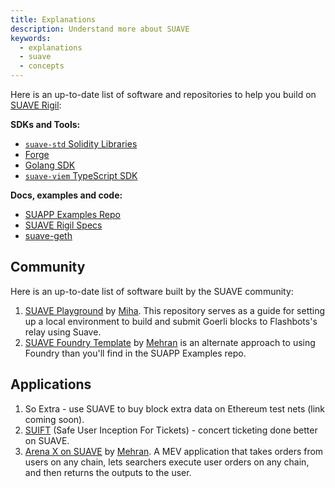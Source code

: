 ```yaml
---
title: Explanations
description: Understand more about SUAVE
keywords:
  - explanations
  - suave
  - concepts
---
```



Here is an up-to-date list of software and repositories to help you build on [SUAVE Rigil](/technical/specs/rigil):

**SDKs and Tools:**

- [`suave-std` Solidity Libraries](/tools/suave-std/)
- [Forge](/tools/forge)
- [Golang SDK](/tools/golang-sdk)
- [`suave-viem` TypeScript SDK](/tools/typescript-sdk)

**Docs, examples and code:**

- [SUAPP Examples Repo](https://github.com/flashbots/suapp-examples)
- [SUAVE Rigil Specs](/technical/specs/rigil)
- [suave-geth](https://github.com/flashbots/suave-geth)

## Community

Here is an up-to-date list of software built by the SUAVE community:

1. [SUAVE Playground](https://github.com/halo3mic/suave-playground) by [Miha](https://twitter.com/MihaLotric). This repository serves as a guide for setting up a local environment to build and submit Goerli blocks to Flashbots's relay using Suave.
2. [SUAVE Foundry Template](https://github.com/mehranhydary/suave-template) by [Mehran](https://twitter.com/mehranhydary) is an alternate approach to using Foundry than you'll find in the SUAPP Examples repo.

## Applications

1. So Extra - use SUAVE to buy block extra data on Ethereum test nets (link coming soon).
2. [SUIFT](https://github.com/lstephanian/SUIFT) (Safe User Inception For Tickets) - concert ticketing done better on SUAVE.
2. [Arena X on SUAVE](https://github.com/mehranhydary/arena-suave) by [Mehran](https://twitter.com/mehranhydary/status/1727849740333703310). A MEV application that takes orders from users on any chain, lets searchers execute user orders on any chain, and then returns the outputs to the user.
